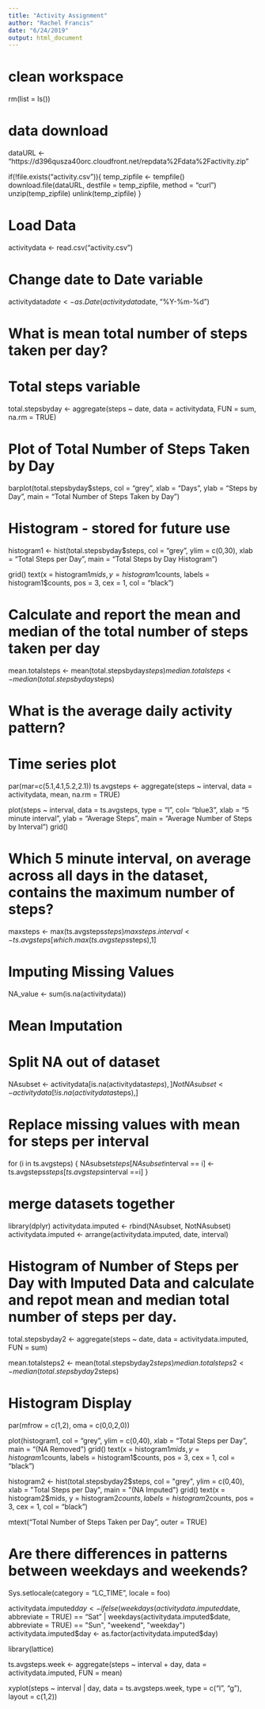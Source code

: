 ---
title: "Activity Assignment"
author: "Rachel Francis"
date: "6/24/2019"
output: html_document
---
# clean workspace
rm(list = ls())

# data download
dataURL <- "https://d396qusza40orc.cloudfront.net/repdata%2Fdata%2Factivity.zip"

if(!file.exists("activity.csv")){
  temp_zipfile <- tempfile()
  download.file(dataURL, destfile = temp_zipfile, method = "curl")
  unzip(temp_zipfile)
  unlink(temp_zipfile)
}

# Load Data
activitydata <- read.csv("activity.csv")

# Change date to Date variable
activitydata$date <- as.Date(activitydata$date, "%Y-%m-%d")

# What is mean total number of steps taken per day?
# Total steps variable
total.stepsbyday <- aggregate(steps ~ date, data = activitydata, FUN = sum, na.rm = TRUE)

# Plot of Total Number of Steps Taken by Day
barplot(total.stepsbyday$steps, col = "grey", xlab = "Days", ylab = "Steps by Day", main = "Total Number of Steps Taken by Day")

# Histogram - stored for future use
histogram1 <- hist(total.stepsbyday$steps, col = "grey", ylim = c(0,30), xlab = "Total Steps per Day", main = "Total Steps by Day Histogram")

grid()
text(x = histogram1$mids, y = histogram1$counts, labels = histogram1$counts, pos = 3, cex = 1, col = "black")

# Calculate and report the mean and median of the total number of steps taken per day
mean.totalsteps <- mean(total.stepsbyday$steps)
median.totalsteps <- median(total.stepsbyday$steps)

# What is the average daily activity pattern?
# Time series plot
par(mar=c(5.1,4.1,5.2,2.1))
ts.avgsteps <- aggregate(steps ~ interval, data = activitydata, mean, na.rm = TRUE)

plot(steps ~ interval, data = ts.avgsteps, type = "l", col= "blue3", xlab = "5 minute interval", ylab = "Average Steps", main = "Average Number of Steps by Interval")
grid()

# Which 5 minute interval, on average across all days in the dataset, contains the maximum number of steps?
maxsteps <- max(ts.avgsteps$steps)
maxsteps.interval <- ts.avgsteps[which.max(ts.avgsteps$steps),1]

# Imputing Missing Values
NA_value <- sum(is.na(activitydata))

# Mean Imputation
# Split NA out of dataset
NAsubset <- activitydata[is.na(activitydata$steps),]
NotNAsubset <- activitydata[!is.na(activitydata$steps),]

# Replace missing values with mean for steps per interval
for (i in ts.avgsteps) { NAsubset$steps[NAsubset$interval == i] <- ts.avgsteps$steps[ts.avgsteps$interval ==i]
}

# merge datasets together
library(dplyr)
activitydata.imputed <- rbind(NAsubset, NotNAsubset)
activitydata.imputed <- arrange(activitydata.imputed, date, interval)

# Histogram of Number of Steps per Day with Imputed Data and calculate and repot mean and median total number of steps per day. 
total.stepsbyday2 <- aggregate(steps ~ date, data = activitydata.imputed, FUN = sum)

mean.totalsteps2 <- mean(total.stepsbyday2$steps)
median.totalsteps2 <- median(total.stepsbyday2$steps)

# Histogram Display
par(mfrow = c(1,2), oma = c(0,0,2,0))

plot(histogram1, col = "grey", ylim = c(0,40), xlab = "Total Steps per Day", main = "(NA Removed")
grid()
text(x = histogram1$mids, y=histogram1$counts, labels = histogram1$counts, pos = 3, cex = 1, col = "black")

histogram2 <- hist(total.stepsbyday2$steps, col = "grey", ylim = c(0,40), xlab = "Total Steps per Day", main = "(NA Imputed")
grid()
text(x = histogram2$mids, y = histogram2$counts, labels = histogram2$counts, pos = 3, cex = 1, col = "black")

mtext("Total Number of Steps Taken per Day", outer = TRUE)

# Are there differences in patterns between weekdays and weekends?
Sys.setlocale(category = "LC_TIME", locale = foo)

activitydata.imputed$day <- ifelse(weekdays(activitydata.imputed$date, abbreviate = TRUE) == "Sat" | weekdays(activitydata.imputed$date, abbreviate = TRUE) == "Sun", "weekend", "weekday")
activitydata.imputed$day <- as.factor(activitydata.imputed$day)

library(lattice)

ts.avgsteps.week <- aggregate(steps ~ interval + day, data = activitydata.imputed, FUN = mean)

xyplot(steps ~ interval | day, data = ts.avgsteps.week, type = c("l", "g"), layout = c(1,2))